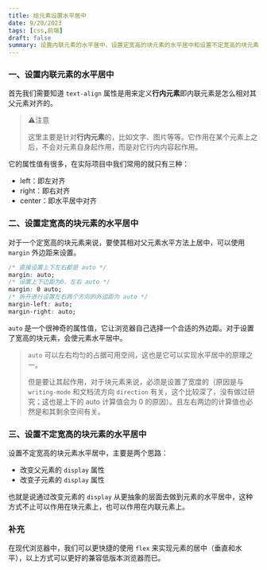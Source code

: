 ```yaml
---
title: 给元素设置水平居中
date: 9/20/2023
tags: [css,前端]
draft: false
summary: 设置内联元素的水平居中、设置定宽高的块元素的水平居中和设置不定宽高的块元素的水平居中的方法
---
```


### 一、设置内联元素的水平居中

首先我们需要知道 `text-align` 属性是用来定义**行内元素**即内联元素是怎么相对其父元素对齐的。

> ⚠️注意
>
> 这里主要是针对**行内元素**的，比如文字、图片等等。它作用在某个元素上之后，不会对元素自身起作用，而是对它行内内容起作用。

它的属性值有很多，在实际项目中我们常用的就只有三种：

*   left：即左对齐
*   right：即右对齐
*   center：即水平居中对齐

### 二、设置定宽高的块元素的水平居中

对于一个定宽高的块元素来说，要使其相对父元素水平方法上居中，可以使用 `margin` 外边距来设置。

```css
/* 直接设置上下左右都是 auto */
margin: auto;
/* 设置上下边距为0，左右 auto */
margin: 0 auto;
/* 拆开进行设置左右两个方向的外边距为 auto */
margin-left: auto;
margin-right: auto;
```

`auto` 是一个很神奇的属性值，它让浏览器自己选择一个合适的外边距。对于设置了宽高的块元素，会使元素水平居中。

> `auto` 可以左右均匀的占据可用空间，这也是它可以实现水平居中的原理之一。
>
> 但是要让其起作用，对于块元素来说，必须是设置了宽度的（原因是与 `writing-mode` 和文档流方向 `direction` 有关，这个比较深了，没有做过研究；这也是上下的 auto 计算值会为 0 的原因）。且左右两边的计算值也必然是和其剩余空间有关。

### 三、设置不定宽高的块元素的水平居中

设置不定宽高的块元素水平居中，主要是两个思路：

*   改变父元素的 `display` 属性
*   改变子元素的 `display` 属性

也就是说通过改变元素的 `display` 从更抽象的层面去做到元素的水平居中，这种方式不止可以作用在块元素上，也可以作用在内联元素上。

### 补充

在现代浏览器中，我们可以更快捷的使用 `flex` 来实现元素的居中（垂直和水平），以上方式可以更好的兼容低版本浏览器而已。

